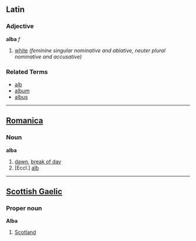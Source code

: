 ==Latin==
===Adjective===
'''alba''' ''f''

# [[white]] ''(feminine singular nominative and ablative, neuter plural nominative and accusative)''

===Related Terms===
*[[alb]]
*[[album]]
*[[albus]]

----
==[[Romanica]]==
===Noun===
'''alba'''

# [[dawn]], [[break of day]]
# [Eccl.] [[alb]]

----

==[[Scottish Gaelic]]==
===Proper noun===
'''Alba'''

# [[Scotland]]